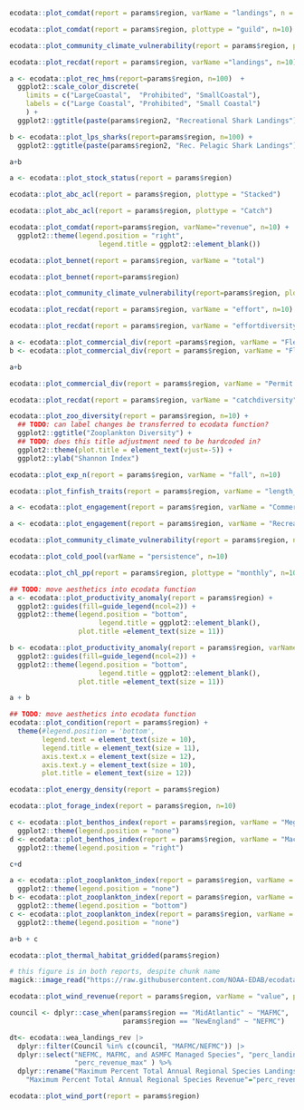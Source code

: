 
<!-- # Performance relative to fishery management objectives -->

<!-- ## Commercial & recreational landings -->

<!-- ### Indicators -->
```r
ecodata::plot_comdat(report = params$region, varName = "landings", n = 10)
```

```r
ecodata::plot_comdat(report = params$region, plottype = "guild", n=10)
```

```r
ecodata::plot_community_climate_vulnerability(report = params$region, plottype = "regionland", n=100)
```

```r
ecodata::plot_recdat(report = params$region, varName ="landings", n=10)
```

```r
a <- ecodata::plot_rec_hms(report=params$region, n=100)  +
  ggplot2::scale_color_discrete(        
    limits = c("LargeCoastal",  "Prohibited", "SmallCoastal"),         
    labels = c("Large Coastal", "Prohibited", "Small Coastal")
    ) +
  ggplot2::ggtitle(paste(params$region2, "Recreational Shark Landings"))

b <- ecodata::plot_lps_sharks(report=params$region, n=100) + 
  ggplot2::ggtitle(paste(params$region2, "Rec. Pelagic Shark Landings"))

a+b
```

<!-- ### Implications -->

```r
a <- ecodata::plot_stock_status(report = params$region)
```

```r
ecodata::plot_abc_acl(report = params$region, plottype = "Stacked")
```

```r
ecodata::plot_abc_acl(report = params$region, plottype = "Catch")
```

<!-- ## Commercial profits -->

<!-- ### Indicators -->
```r
ecodata::plot_comdat(report=params$region, varName="revenue", n=10) + 
  ggplot2::theme(legend.position = "right",
                      legend.title = ggplot2::element_blank())
```

```r
ecodata::plot_bennet(report = params$region, varName = "total")
```

```r
ecodata::plot_bennet(report=params$region)
```

```r
ecodata::plot_community_climate_vulnerability(report=params$region, plottype = "regionrev", n=100)
```

<!-- ## Recreational opportunities -->

<!-- ### Indicators -->

```r
ecodata::plot_recdat(report = params$region, varName = "effort", n=10)
```

```r
ecodata::plot_recdat(report = params$region, varName = "effortdiversity", n=10)
```

<!-- ## Stability -->

<!-- ### Indicators -->

```r
a <- ecodata::plot_commercial_div(report =params$region, varName = "Fleet count", n=100)
b <- ecodata::plot_commercial_div(report = params$region, varName = "Fleet diversity in revenue", n=100)

a+b
```

```r
ecodata::plot_commercial_div(report = params$region, varName = "Permit revenue species diversity", n=100)
```

```r
ecodata::plot_recdat(report = params$region, varName = "catchdiversity", n=10)
```

```r
ecodata::plot_zoo_diversity(report = params$region, n=10) +
  ## TODO: can label changes be transferred to ecodata function?
  ggplot2::ggtitle("Zooplankton Diversity") +
  ## TODO: does this title adjustment need to be hardcoded in? 
  ggplot2::theme(plot.title = element_text(vjust=-5)) +
  ggplot2::ylab("Shannon Index")
```

```r
ecodata::plot_exp_n(report = params$region, varName = "fall", n=10)
```

```r
ecodata::plot_finfish_traits(report = params$region, varName = "length_maturity")
```

<!-- ## Community social and climate vulnerability -->

```r
a <- ecodata::plot_engagement(report = params$region, varName = "Commercial")
```

```r
a <- ecodata::plot_engagement(report = params$region, varName = "Recreational")
```

```r
ecodata::plot_community_climate_vulnerability(report = params$region, n=100)
```

<!-- # Risks to meeting fishery management objectives -->

<!-- ## Climte and ecosystem change -->

<!-- ### Risks to managing seasonally -->

```r
ecodata::plot_cold_pool(varName = "persistence", n=10)
```

```r
ecodata::plot_chl_pp(report = params$region, plottype = "monthly", n=100) 
```

<!-- ### Risks to setting catch limits -->

```r
## TODO: move aesthetics into ecodata function
a <- ecodata::plot_productivity_anomaly(report = params$region) + 
  ggplot2::guides(fill=guide_legend(ncol=2)) + 
  ggplot2::theme(legend.position = "bottom",
                      legend.title = ggplot2::element_blank(),
                 plot.title =element_text(size = 11))

b <- ecodata::plot_productivity_anomaly(report = params$region, varName = "assessment")+ 
  ggplot2::guides(fill=guide_legend(ncol=2)) +
  ggplot2::theme(legend.position = "bottom",
                      legend.title = ggplot2::element_blank(),
                 plot.title =element_text(size = 11))

a + b
```

```r
## TODO: move aesthetics into ecodata function
ecodata::plot_condition(report = params$region) +
  theme(#legend.position = 'bottom',
        legend.text = element_text(size = 10),
        legend.title = element_text(size = 11),
        axis.text.x = element_text(size = 12),
        axis.text.y = element_text(size = 10),
        plot.title = element_text(size = 12))
```

```r
ecodata::plot_energy_density(report = params$region)
```

```r
ecodata::plot_forage_index(report = params$region, n=10)
```

```r
c <- ecodata::plot_benthos_index(report = params$region, varName = "Megabenthos", n=10) + 
  ggplot2::theme(legend.position = "none")
d <- ecodata::plot_benthos_index(report = params$region, varName = "Macrobenthos", n=10) + 
  ggplot2::theme(legend.position = "right")

c+d
```

```r
a <- ecodata::plot_zooplankton_index(report = params$region, varName = "Lgcopeall", n=10) + 
  ggplot2::theme(legend.position = "none")
b <- ecodata::plot_zooplankton_index(report = params$region, varName = "Smallcopeall", n=10) + 
  ggplot2::theme(legend.position = "bottom")
c <- ecodata::plot_zooplankton_index(report = params$region, varName = "Euph", n=10) + 
  ggplot2::theme(legend.position = "none")

a+b + c
```


```r
ecodata::plot_thermal_habitat_gridded(params$region)
```

```r
# this figure is in both reports, despite chunk name
magick::image_read("https://raw.githubusercontent.com/NOAA-EDAB/ecodata/dev/data-raw/workshop/images/SOE-2025-OA-figure_final_GraceSaba_2025.png")
```

<!-- # Other ocean uses: offshore wind -->

```r
ecodata::plot_wind_revenue(report = params$region, varName = "value", plottype = "nofacets")
```

```r
council <- dplyr::case_when(params$region == "MidAtlantic" ~ "MAFMC",
                            params$region == "NewEngland" ~ "NEFMC")

dt<- ecodata::wea_landings_rev |> 
  dplyr::filter(Council %in% c(council, "MAFMC/NEFMC")) |>
  dplyr::select("NEFMC, MAFMC, and ASMFC Managed Species", "perc_landings_max",
                "perc_revenue_max" ) %>%
  dplyr::rename("Maximum Percent Total Annual Regional Species Landings"="perc_landings_max",
    "Maximum Percent Total Annual Regional Species Revenue"="perc_revenue_max")
```

```r
ecodata::plot_wind_port(report = params$region) 
```



